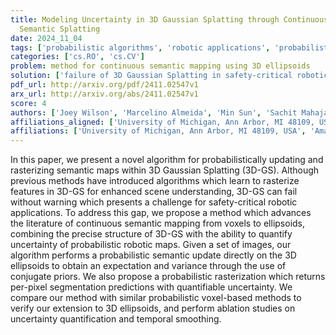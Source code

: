 ```yaml
---
title: Modeling Uncertainty in 3D Gaussian Splatting through Continuous
  Semantic Splatting
date: 2024_11_04
tags: ['probabilistic algorithms', 'robotic applications', 'probabilistic rasterization', 'semantic maps', 'per-pixel segmentation', '3D Gaussian Splatting', 'uncertainty quantification', 'temporal smoothing']
categories: ['cs.RO', 'cs.CV']
problem: method for continuous semantic mapping using 3D ellipsoids
solution: ['failure of 3D Gaussian Splatting in safety-critical robotic applications']
pdf_url: http://arxiv.org/pdf/2411.02547v1
arx_url: http://arxiv.org/abs/2411.02547v1
score: 4
authors: ['Joey Wilson', 'Marcelino Almeida', 'Min Sun', 'Sachit Mahajan', 'Maani Ghaffari', 'Parker Ewen', 'Omid Ghasemalizadeh', 'Cheng-Hao Kuo', 'Arnie Sen']
affiliations_aligned: ['University of Michigan, Ann Arbor, MI 48109, USA', 'Amazon Lab 126, Sunnyvale, CA, 94089, USA', 'Amazon Lab 126, Sunnyvale, CA, 94089, USA', 'Amazon Lab 126, Sunnyvale, CA, 94089, USA', 'University of Michigan, Ann Arbor, MI 48109, USA', 'University of Michigan, Ann Arbor, MI 48109, USA', 'Amazon Lab 126, Sunnyvale, CA, 94089, USA', 'Amazon Lab 126, Sunnyvale, CA, 94089, USA', 'Amazon Lab 126, Sunnyvale, CA, 94089, USA']
affiliations: ['University of Michigan, Ann Arbor, MI 48109, USA', 'Amazon Lab 126, Sunnyvale, CA, 94089, USA']
---
```



In this paper, we present a novel algorithm for probabilistically updating
and rasterizing semantic maps within 3D Gaussian Splatting (3D-GS). Although
previous methods have introduced algorithms which learn to rasterize features
in 3D-GS for enhanced scene understanding, 3D-GS can fail without warning which
presents a challenge for safety-critical robotic applications. To address this
gap, we propose a method which advances the literature of continuous semantic
mapping from voxels to ellipsoids, combining the precise structure of 3D-GS
with the ability to quantify uncertainty of probabilistic robotic maps. Given a
set of images, our algorithm performs a probabilistic semantic update directly
on the 3D ellipsoids to obtain an expectation and variance through the use of
conjugate priors. We also propose a probabilistic rasterization which returns
per-pixel segmentation predictions with quantifiable uncertainty. We compare
our method with similar probabilistic voxel-based methods to verify our
extension to 3D ellipsoids, and perform ablation studies on uncertainty
quantification and temporal smoothing.